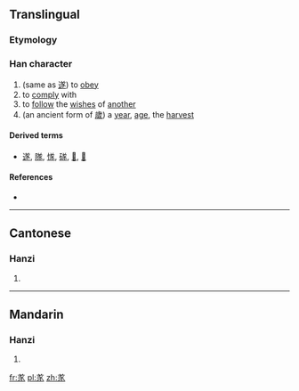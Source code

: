 ==Translingual==

===Etymology===
{{Han compound|八|alt1=丷|豕|c1=s|c2=p|ls=psc}}

===Han character===
{{Han char|rn=12|rad=八|as=07|sn=9|four=|canj=廿心竹人 (TPHO)|ids=⿱[[丷]][[豕]]}}

# (same as [[遂]]) to [[obey]]
# to [[comply]] with
# to [[follow]] the [[wish]]es of [[another]]
# (an ancient form of [[歲]]) a [[year]], [[age]], the [[harvest]]

====Derived terms====
* [[遂]], [[隊]], [[㥞]], [[䃍]], [[𣔾]], [[𩔀]]

====References====
* {{Han ref|kx=0128.050|hdz=10248.050|uh=34B8|ud=13496}}

----

==Cantonese==

===Hanzi===
{{yue-hanzi|jyut=[[seoi6]]|y=seui6}}

# {{defn|lang=yue|sort=八07}}

----

==Mandarin==

===Hanzi===
{{cmn-hanzi|pin=[[suì]] ([[sui4]]), [[xuán]] ([[xuan2]])|wg=sui<sup>4</sup>, hsüan<sup>2</sup>}}

# {{defn|lang=cmn|sort=八07}}

[[fr:㒸]]
[[pl:㒸]]
[[zh:㒸]]